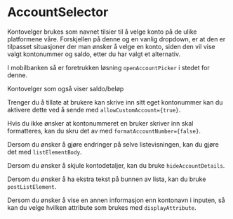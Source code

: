 
<Meta of={AccountSelectorStories} />

# AccountSelector

Kontovelger brukes som navnet tilsier til å velge konto på de ulike platformene våre. Forskjellen på denne og en vanlig dropdown, er at den er tilpasset situasjoner der man ønsker å velge en konto, siden den vil vise valgt kontonummer og saldo, etter du har valgt et alternativ.

I mobilbanken så er foretrukken løsning `openAccountPicker` i stedet for denne.

<Canvas of={AccountSelectorStories.Standard} />
<Controls of={AccountSelectorStories.Standard} />

Kontovelger som også viser saldo/beløp

<Canvas of={AccountSelectorStories.ShowBalance} />

Trenger du å tillate at brukere kan skrive inn sitt eget kontonummer kan du aktivere dette ved å sende med `allowCustomAccount={true}`.

<Canvas of={AccountSelectorStories.AllowCustomAccount} />

Hvis du ikke ønsker at kontonummeret en bruker skriver inn skal formatteres, kan du skru det av med `formatAccountNumber={false}`.

<Canvas of={AccountSelectorStories.NoFormatAccount} />

Dersom du ønsker å gjøre endringer på selve listevisningen, kan du gjøre det med `listElementBody`.

<Canvas of={AccountSelectorStories.ListElementBody} />

Dersom du ønsker å skjule kontodetaljer, kan du bruke `hideAccountDetails`.

<Canvas of={AccountSelectorStories.HideAccountDetails} />

Dersom du ønsker å ha ekstra tekst på bunnen av lista, kan du bruke `postListElement`.

<Canvas of={AccountSelectorStories.PostListElement} />

Dersom du ønsker å vise en annen informasjon enn kontonavn i inputen, så kan du velge hvilken attribute som brukes med `displayAttribute`.

<Canvas of={AccountSelectorStories.CustomDisplayAttribute} />
